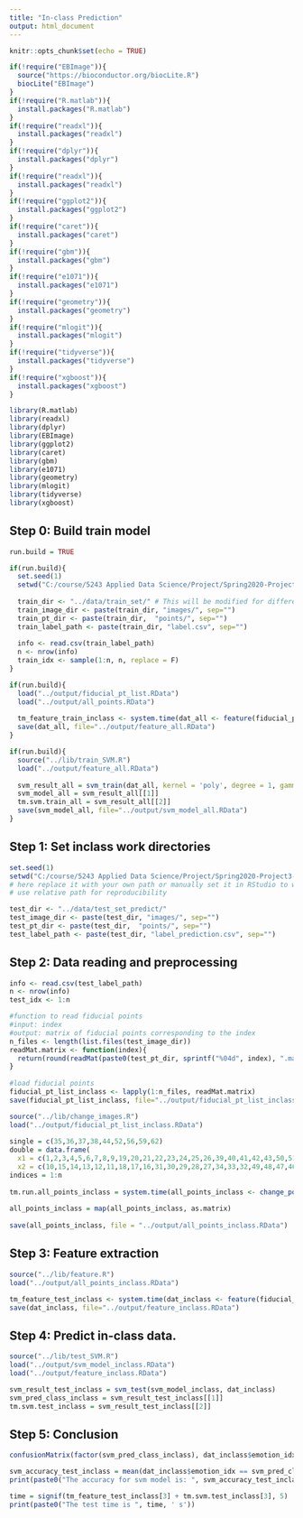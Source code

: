 ```yaml
---
title: "In-class Prediction"
output: html_document
---
```


```r
knitr::opts_chunk$set(echo = TRUE)
```

```r
if(!require("EBImage")){
  source("https://bioconductor.org/biocLite.R")
  biocLite("EBImage")
}
if(!require("R.matlab")){
  install.packages("R.matlab")
}
if(!require("readxl")){
  install.packages("readxl")
}
if(!require("dplyr")){
  install.packages("dplyr")
}
if(!require("readxl")){
  install.packages("readxl")
}
if(!require("ggplot2")){
  install.packages("ggplot2")
}
if(!require("caret")){
  install.packages("caret")
}
if(!require("gbm")){
  install.packages("gbm")
}
if(!require("e1071")){
  install.packages("e1071")
}
if(!require("geometry")){
  install.packages("geometry")
}
if(!require("mlogit")){
  install.packages("mlogit")
}
if(!require("tidyverse")){
  install.packages("tidyverse")
}
if(!require("xgboost")){
  install.packages("xgboost")
}

library(R.matlab)
library(readxl)
library(dplyr)
library(EBImage)
library(ggplot2)
library(caret)
library(gbm)
library(e1071)
library(geometry)
library(mlogit)
library(tidyverse)
library(xgboost)  
```

## Step 0: Build train model

```r
run.build = TRUE
```

```r
if(run.build){
  set.seed(1)
  setwd("C:/course/5243 Applied Data Science/Project/Spring2020-Project3-group8/doc")
  
  train_dir <- "../data/train_set/" # This will be modified for different data sets.
  train_image_dir <- paste(train_dir, "images/", sep="")
  train_pt_dir <- paste(train_dir,  "points/", sep="")
  train_label_path <- paste(train_dir, "label.csv", sep="") 
  
  info <- read.csv(train_label_path)
  n <- nrow(info)
  train_idx <- sample(1:n, n, replace = F)
}
```

```r
if(run.build){
  load("../output/fiducial_pt_list.RData")
  load("../output/all_points.RData")
  
  tm_feature_train_inclass <- system.time(dat_all <- feature(fiducial_pt_list, train_idx, image_file = "../data/train_set/images/", all_points, colorfeature = TRUE))
  save(dat_all, file="../output/feature_all.RData")
}
```

```r
if(run.build){
  source("../lib/train_SVM.R")
  load("../output/feature_all.RData")
  
  svm_result_all = svm_train(dat_all, kernel = 'poly', degree = 1, gamma = 0.008)
  svm_model_all = svm_result_all[[1]]
  tm.svm.train_all = svm_result_all[[2]]
  save(svm_model_all, file="../output/svm_model_all.RData")
}
```


## Step 1: Set inclass work directories

```r
set.seed(1)
setwd("C:/course/5243 Applied Data Science/Project/Spring2020-Project3-group8/doc")
# here replace it with your own path or manually set it in RStudio to where this rmd file is located. 
# use relative path for reproducibility
```

```r
test_dir <- "../data/test_set_predict/" 
test_image_dir <- paste(test_dir, "images/", sep="")
test_pt_dir <- paste(test_dir,  "points/", sep="")
test_label_path <- paste(test_dir, "label_prediction.csv", sep="") 
```

## Step 2: Data reading and preprocessing

```r
info <- read.csv(test_label_path)
n <- nrow(info)
test_idx <- 1:n
```

```r
#function to read fiducial points
#input: index
#output: matrix of fiducial points corresponding to the index
n_files <- length(list.files(test_image_dir))
readMat.matrix <- function(index){
  return(round(readMat(paste0(test_pt_dir, sprintf("%04d", index), ".mat"))[[1]],0))
}
  
#load fiducial points
fiducial_pt_list_inclass <- lapply(1:n_files, readMat.matrix)
save(fiducial_pt_list_inclass, file="../output/fiducial_pt_list_inclass.RData")
```

```r
source("../lib/change_images.R")
load("../output/fiducial_pt_list_inclass.RData")
  
single = c(35,36,37,38,44,52,56,59,62)
double = data.frame(
  x1 = c(1,2,3,4,5,6,7,8,9,19,20,21,22,23,24,25,26,39,40,41,42,43,50,51,57,58,63),
  x2 = c(10,15,14,13,12,11,18,17,16,31,30,29,28,27,34,33,32,49,48,47,46,45,54,53,55,60,61))
indices = 1:n
  
tm.run.all_points_inclass = system.time(all_points_inclass <- change_points(indices, test_dir, fiducial_pt_list_inclass, single, double))
  
all_points_inclass = map(all_points_inclass, as.matrix)
  
save(all_points_inclass, file = "../output/all_points_inclass.RData")
```

## Step 3: Feature extraction

```r
source("../lib/feature.R")
load("../output/all_points_inclass.RData")

tm_feature_test_inclass <- system.time(dat_inclass <- feature(fiducial_pt_list_inclass, test_idx, image_file = "../data/test_set/images/", all_points_inclass, colorfeature = TRUE))
save(dat_inclass, file="../output/feature_inclass.RData")
```

## Step 4: Predict in-class data.

```r
source("../lib/test_SVM.R")
load("../output/svm_model_inclass.RData")
load("../output/feature_inclass.RData")

svm_result_test_inclass = svm_test(svm_model_inclass, dat_inclass)
svm_pred_class_inclass = svm_result_test_inclass[[1]]
tm.svm.test_inclass = svm_result_test_inclass[[2]]
```

## Step 5: Conclusion

```r
confusionMatrix(factor(svm_pred_class_inclass), dat_inclass$emotion_idx)
```

```r
svm_accuracy_test_inclass = mean(dat_inclass$emotion_idx == svm_pred_class_inclass)
print(paste0("The accuracy for svm model is: ", svm_accuracy_test_inclass))
```

```r
time = signif(tm_feature_test_inclass[3] + tm.svm.test_inclass[3], 5)
print(paste0("The test time is ", time, ' s'))
```





